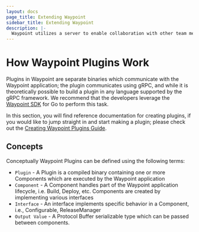 ```yaml
---
layout: docs
page_title: Extending Waypoint
sidebar_title: Extending Waypoint
description: |-
  Waypoint utilizes a server to enable collaboration with other team members, storing operation history, and enabling functionality such as logs, exec, and more.
---
```


# How Waypoint Plugins Work

Plugins in Waypoint are separate binaries which communicate with the Waypoint application; the plugin communicates using
gRPC, and while it is theoretically possible to build a plugin in any language supported by the gRPC framework. We
recommend that the developers leverage the [Waypoint SDK](https://github.com/hashicorp/waypoint-plugin-sdk) for Go to
perform this task.

In this section, you will find reference documentation for creating plugins, if you would like to jump straight in and
start making a plugin; please check out the [Creating Waypoint Plugins Guide](/docs/extending-waypoint/creating-plugins).

## Concepts

Conceptually Waypoint Plugins can be defined using the following terms:

- `Plugin` - A Plugin is a compiled binary containing one or more Components which are executed by the Waypoint
  application
- `Component` - A Component handles part of the Waypoint application lifecycle, i.e. Build, Deploy, etc. Components are
  created by implementing various interfaces
- `Interface` - An interface implements specific behavior in a Component, i.e., Configurable, ReleaseManager
- `Output Value` - A Protocol Buffer serializable type which can be passed between components.
